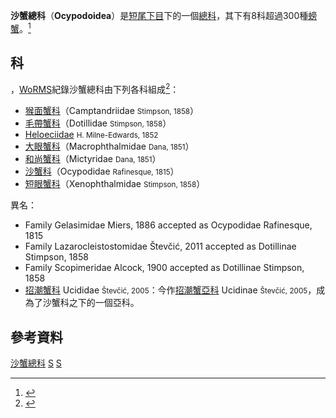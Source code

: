 {{Automatic taxobox
| taxon = Ocypodoidea
| image = BBayCrab.jpg
| image_caption = [[平掌沙蟹|平掌沙蟹]]
| authority = [[Constantine_Samuel_Rafinesque|Rafinesque]], 1815
}}
'''沙蟹總科'''（'''Ocypodoidea'''）是[[短尾下目|短尾下目]]下的一個[[總科|總科]]，其下有8科超過300種[[螃蟹|螃蟹]]。<ref name="Grave">{{cite journal |journal=[[Raffles_Bulletin_of_Zoology|Raffles Bulletin of Zoology]] |year=2009 |volume=Suppl. 21 |pages=1–109 |title=A classification of living and fossil genera of decapod crustaceans |author=Sammy De Grave, N. Dean Pentcheff, Shane T. Ahyong ''et al.'' |url=http://rmbr.nus.edu.sg/rbz/biblio/s21/s21rbz1-109.pdf |format=[[Portable_Document_Format|PDF]] |access-date=2013-04-20 |archive-date=2011-06-06 |archive-url=https://web.archive.org/web/20110606064728/http://rmbr.nus.edu.sg/rbz/biblio/s21/s21rbz1-109.pdf |dead-url=no }}</ref>

==科==
{{as of|2020|3|14}}，[[WoRMS|WoRMS]]紀錄沙蟹總科由下列各科組成<ref name="WoRMS_106707">{{WoRMS |id=106707 |title=Ocypodoidea Rafinesque, 1815 |last1=Cuvelier |first1=Daphne |last2=Türkay |first2=Michael |access-date=2020-03-14 }}</ref>：
* [[猴面蟹科|猴面蟹科]]（Camptandriidae <small>Stimpson, 1858</small>）
* [[毛帶蟹科|毛帶蟹科]]（Dotillidae <small>Stimpson, 1858</small>）
* [[Heloeciidae|Heloeciidae]] <small>H. Milne-Edwards, 1852</small>
* [[大眼蟹科|大眼蟹科]]（Macrophthalmidae <small>Dana, 1851</small>）
* [[和尚蟹科|和尚蟹科]]（Mictyridae <small>Dana, 1851</small>）
* [[沙蟹科|沙蟹科]]（Ocypodidae <small>Rafinesque, 1815</small>）
* [[短眼蟹科|短眼蟹科]]（Xenophthalmidae <small>Stimpson, 1858</small>）
;異名：
* Family Gelasimidae Miers, 1886 accepted as Ocypodidae Rafinesque, 1815
* Family Lazarocleistostomidae Števčić, 2011 accepted as Dotillinae Stimpson, 1858
* Family Scopimeridae Alcock, 1900 accepted as Dotillinae Stimpson, 1858
* [[招潮蟹科|招潮蟹科]] Ucididae <small>Števčić, 2005</small>：今作[[招潮蟹亞科|招潮蟹亞科]] Ucidinae <small>Števčić, 2005</small>，成為了沙蟹科之下的一個亞科。

==參考資料==
{{reflist}}
{{Taxonbar}}

{{Brachyura}}
[[Category:沙蟹總科|]]
[[Category:1815年描述的分类群|S]]
[[Category:十足目|S]]